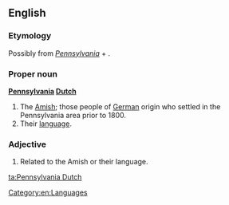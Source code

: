 ==English==
{{wikipedia|mul=Pennsylvania Dutch language}}

===Etymology===
Possibly from ''[[w:Pennsylvania|Pennsylvania]]'' + {{term|Deutsch||German|lang=de}}.

===Proper noun===
'''[[Pennsylvania]] [[Dutch]]'''

# The [[Amish]]; those people of [[German]] origin who settled in the Pennsylvania area prior to 1800.
# Their [[language]].

===Adjective===
{{en-adj|-}}

# Related to the Amish or their language.

[[Category:en:Languages]]

[[ta:Pennsylvania Dutch]]